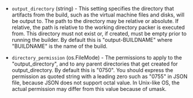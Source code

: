 <!-- Code generated from the comments of the OutputConfig struct in builder\vsphere\common\output_config.go; DO NOT EDIT MANUALLY -->

- `output_directory` (string) - This setting specifies the directory that
  artifacts from the build, such as the virtual machine files and disks,
  will be output to. The path to the directory may be relative or
  absolute. If relative, the path is relative to the working directory
  packer is executed from. This directory must not exist or, if
  created, must be empty prior to running the builder. By default this is
  "output-BUILDNAME" where "BUILDNAME" is the name of the build.

- `directory_permission` (os.FileMode) - The permissions to apply to the "output_directory", and to any parent
  directories that get created for output_directory.  By default this is
  "0750". You should express the permission as quoted string with a
  leading zero such as "0755" in JSON file, because JSON does not support
  octal value. In Unix-like OS, the actual permission may differ from
  this value because of umask.

<!-- End of code generated from the comments of the OutputConfig struct in builder\vsphere\common\output_config.go; -->
